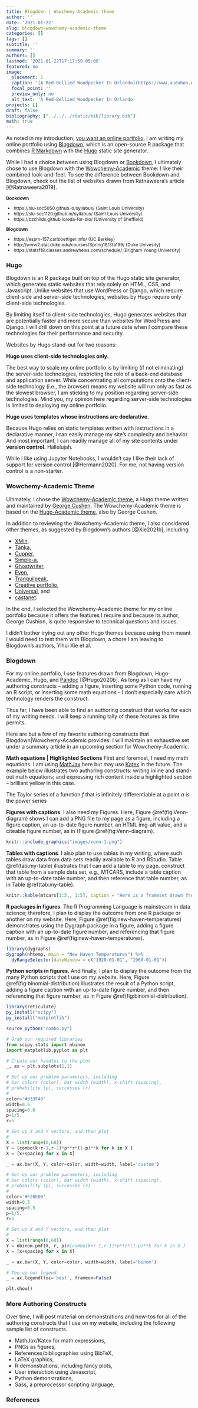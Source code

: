 ```yaml
---
title: Blogdown | Wowchemy-Academic theme
author: ''
date: '2021-01-22'
slug: blogdown-wowchemy-academic-theme
categories: []
tags: []
subtitle: ''
summary: ''
authors: []
lastmod: '2021-01-22T17:17:59-05:00'
featured: no
image:
  placement: 1
  caption: '[A Red-Bellied Woodpecker In Orlando](https://www.audubon.org/field-guide/bird/red-bellied-woodpecker) by C Railey is licensed under [CC BY 4.0](https://creativecommons.org/licenses/by/4.0/)'
  focal_point: ''
  preview_only: no
  alt_text: 'A Red-Bellied Woodpecker In Orlando'
projects: []
draft: false
bibliography: ["../../../static/bib/library.bib"]
math: true
---
```


As noted in my introduction, [you want an online portfolio](/post/you-want-an-online-portfolio/), I am writing my online portfolio using [Blogdown](https://bookdown.org/yihui/blogdown/), which is an open-source R package that combines [R Markdown](https://rmarkdown.rstudio.com/) with the [Hugo](https://gohugo.io/) static site generator.  

While I had a choice between using Blogdown or [Bookdown](https://bookdown.org/), I ultimately chose to use Blogdown with the [Wowchemy-Academic](https://wowchemy.com/templates/) theme: I like their combined look-and-feel. To see the difference between Bookdown and Blogdown, check out the list of websites drawn from Ratnaweera's article [@Ratnaweera2019].

::: {.highlight .transparent style="font-size:0.75rem"}
**Bookdown**

- https://slu-soc5050.github.io/syllabus/ (Saint Louis University)
- https://slu-soc1120.github.io/syllabus/ (Saint Louis University)
- https://dzchilds.github.io/eda-for-bio/ (University of Sheffield)

**Blogdown**

- https://espm-157.carlboettiger.info/ (UC Berkley)
- http://www2.stat.duke.edu/courses/Spring18/Sta199/ (Duke Univesity)
- https://statsf18.classes.andrewheiss.com/schedule/ (Brigham Young University)
:::

### Hugo

Blogdown is an R package built on top of the Hugo static site generator, which generates static websites that rely solely on HTML, CSS, and Javascript. Unlike websites that use WordPress or Django, which require client-side and server-side technologies, websites by Hugo require only client-side technologies.

By limiting itself to client-side technologies, Hugo generates websites that are potentially faster and more secure than websites for WordPress and Django. I will drill down on this point at a future date when I compare these technologies for their performance and security.

Websites by Hugo stand-out for two reasons:

::: {.highlight .transparent .spread}
**Hugo uses client-side technologies only.**

The best way to scale my online portfolio is by limiting (if not eliminating) the server-side technologies, restricting the role of a back-end database and application server. While concentrating all computations onto the client-side technology (i.e., the browser) means my website will run only as fast as the slowest browser, I am sticking to my position regarding server-side technologies. Mind you, my opinion here regarding server-side technologies is limited to deploying my online portfolio.
  
**Hugo uses templates whose instructions are declarative.**

Because Hugo relies on static templates written with instructions in a declarative manner, I can easily manage my site's complexity and behavior. And most important, I can readily manage all of my site contents under **version control.** Hallelujah.

While I like using Jupyter Notebooks, I wouldn't say I like their lack of support for version control [@Hermann2020]. For me, not having version control is a non-starter.
:::

### Wowchemy-Academic Theme

Ultimately, I chose the [Wowchemy-Academic theme](https://wowchemy.com/templates/), a Hugo theme written and maintained by [George Cushen](https://georgecushen.com/). The Wowchemy-Academic theme is based on the [Hugo-Academic theme](https://themes.gohugo.io/academic/), also by George Cushen.

In addition to reviewing the Wowchemy-Academic theme, I also considered other themes, as suggested by Blogdown's authors [@Xie2021b], including 

- [XMin](https://themes.gohugo.io/hugo-xmin/), 
- [Tanka](https://themes.gohugo.io/hugo-tanka/), 
- [Cupper](https://themes.gohugo.io/cupper-hugo-theme/), 
- [Simple-a](https://themes.gohugo.io/simple-a/),
- [Ghostwriter](https://themes.gohugo.io/ghostwriter/),
- [Even](https://themes.gohugo.io/hugo-theme-even/),
- [Tranquilpeak](https://themes.gohugo.io/hugo-tranquilpeak-theme/),
- [Creative portfolio](https://themes.gohugo.io/hugo-creative-portfolio-theme/),
- [Universal](https://themes.gohugo.io/hugo-universal-theme/), and
- [castanet](https://github.com/mattstratton/castanet).

In the end, I selected the Wowchemy-Academic theme for my online portfolio because it offers the features I require and because its author, George Cushion, is quite responsive to technical questions and issues.

I didn't bother trying out any other Hugo themes because using them meant I would need to test them with Blogdown, a chore I am leaving to Blogdown's authors, Yihui Xie et al.

### Blogdown

For my online portfolio, I use features drawn from Blogdown, Hugo-Academic, Hugo, and [Pandoc](https://www.pandoc.org/) [@Hugo2020b]. As long as I can have my authoring constructs -- adding a figure, inserting some Python code, running an R script, or inserting some math equations -- I don't especially care which technology renders the construct.

Thus far, I have been able to find an authoring construct that works for each of my writing needs. I will keep a running tally of these features as time permits.

Here are but a few of my favorite authoring constructs that Blogdown|Wowchemy-Academic provides. I will
maintain an exhaustive set under a summary article in an upcoming section for Wowchemy-Academic.

**Math equations | Highlighted Sections** First and foremost, I need my math equations. I am using [MathJax](https://www.mathjax.org/) here but may use [Katex](https://katex.org/) in the future. The example below illustrates two authoring constructs: writing inline and stand-out math equations; and expressing rich content inside a highlighted section -- brilliant yellow in this case.

::: {.highlight .bottom .yellow}
The Taylor series of a function $f$ that is infinitely differentiable at a point $a$ is the power series

\begin{equation}
f(a) + \frac{f'(a)}{1!}(x-a) + \frac{f''(a)}{2!}(x-a)^2 + \frac{f'''(a)}{3!}(x-a)^3+ \cdot\cdot\cdot.
\end{equation}
:::

**Figures with captions**. I also need my Figures. Here, Figure \@ref(fig:Venn-diagram) shows I can add a PNG file to my page as a figure, including a figure caption, an up-to-date figure number, an HTML img-alt value, and a citeable figure number, as in (Figure \@ref(fig:Venn-diagram).

```r
knitr::include_graphics("images/venn-1.png")
```

**Tables with captions**. I also plan to use tables in my writing, where such tables draw data from data sets readily available to R and RStudio. Table \@ref(tab:my-table) illustrates that I can add a table to my page, construct that table from a sample data set, e.g., MTCARS, include a table caption with an up-to-date table number, and then reference that table number, as in Table \@ref(tab:my-table).

```r
knitr::kable(mtcars[1:5,, 1:5], caption = "Here is a frameset drawn from MTCARS.")
```

**R packages in figures**. The R Programming Language is mainstream in data science; therefore, I plan to display the outcome from one R package or another on my website. Here, Figure \@ref(fig:new-haven-temperatures) demonstrates using the Dygraph package in a figure, adding a figure caption with an up-to-date figure number, and referencing that figure number, as in Figure \@ref(fig:new-haven-temperatures).

```r
library(dygraphs)
dygraph(nhtemp, main = "New Haven Temperatures") %>% 
  dyRangeSelector(dateWindow = c("1920-01-01", "1960-01-01"))
```

**Python scripts in figures**. And finally, I plan to display the outcome from the many Python scripts that I use on my website. Here, Figure \@ref(fig:binomial-distribution) illustrates the result of a Python script, adding a figure caption with an up-to-date figure number, and then referencing that figure number, as in Figure \@ref(fig:binomial-distribution).

```r
library(reticulate)
py_install("scipy")
py_install("matplotlib")

source_python("combo.py")
```
```python
# Grab our required libraries
from scipy.stats import nbinom
import matplotlib.pyplot as plt

# Create our handles to the plot
_, ax = plt.subplots(1,1)

# Set up our problem parameters, including
# bar colors (color), bar width (width), x-shift (spacing),
# probability (p), successes (r)
#
color='#333F48'
width=0.5
spacing=0.0
p=1/5.
r=5

# Set up X and Y vectors, and then plot
#
X = list(range(0,60))
Y = [combo(k+r-1,r-1)*p**r*(1-p)**k for k in X ]
X = [x+spacing for x in X]

_ = ax.bar(X, Y, color=color, width=width, label='custom')

# Set up our problem parameters, including
# bar colors (color), bar width (width), x-shift (spacing),
# probability (p), successes (r)
#
color='#F26E00'
width=0.5
spacing=0.5
p=1/5.
r=5

# Set up X and Y vectors, and then plot
#
X = list(range(0,60))
Y = nbinom.pmf(X, r, p)#[combo(k+r-1,r-1)*p**r*(1-p)**k for k in X ]
X = [x+spacing for x in X]

_ = ax.bar(X, Y, color=color, width=width, label='binom')

# Tee up our legend
_ = ax.legend(loc='best', frameon=False)

plt.show()

```

### More Authoring Constructs

Over time, I will post material on demonstrations and how-tos for all of the authoring constructs that I use on my website, including the following sample list of constructs.

- MathJax/Katex for math expressions,
- PNGs as figures,
- References/bibliographies using BibTeX,
- LaTeX graphics,
- R demonstrations, including fancy plots,
- User interaction using Javascript,
- Python demonstrations,
- Sass, a preprocessor scripting language,

### References
